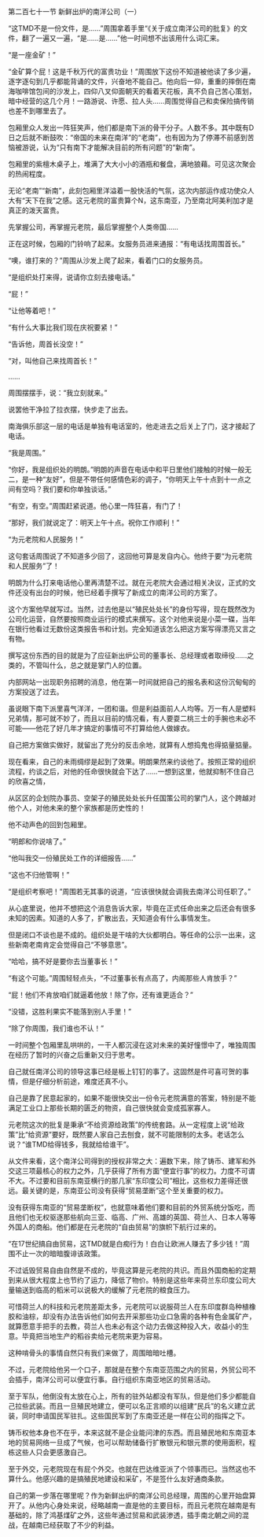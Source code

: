 

第二百七十一节 新鲜出炉的南洋公司（一）

“这TMD不是一份文件，是……”周围拿着手里“《关于成立南洋公司的批复》的文件，翻了一遍又一遍，“是……是……”他一时间想不出该用什么词汇来。

“是一座金矿！”

“金矿算个屁！这是千秋万代的富贵功业！”周围放下这份不知道被他读了多少遍，逐字逐句到几乎都能背诵的文件，兴奋地不能自己。他向后一仰，重重的摔倒在南海咖啡馆包间的沙发上，四仰八叉仰面朝天的看着天花板，真不负自己苦心策划，暗中经营的这几个月！一路游说、许愿、拉人头……周围觉得自己和卖保险搞传销也差不到哪里去了。

包厢里众人发出一阵狂笑声，他们都是南下派的骨干分子。人数不多。其中既有D日之后就不断鼓吹：“帝国的未来在南洋”的“老南”，也有因为为了停滞不前感到苦恼被游说，认为“只有南下才能解决目前的所有问题”的“新南”。

包厢里的紫檀木桌子上，堆满了大大小小的酒瓶和餐盘，满地狼藉。可见这次聚会的热闹程度。

无论“老南”“新南”，此刻包厢里洋溢着一股快活的气氛，这次内部运作成功使众人大有“天下在我”之感。这元老院的富贵算个N，这东南亚，乃至南北阿美利加才是真正的泼天富贵。

先掌握公司，再掌握元老院，最后掌握整个人类帝国……

正在这时候，包厢的门铃响了起来。女服务员进来通报：“有电话找周围首长。”

“噢，谁打来的？”周围从沙发上爬了起来，看着门口的女服务员。

“是组织处打来得，说请你立刻去接电话。”

“屁！”

“让他等着吧！”

“有什么大事比我们现在庆祝要紧！”

“告诉他，周首长没空！”

“对，叫他自己来找周首长！”

……

周围摆摆手，说：“我立刻就来。”

说罢他干净拉了拉衣摆，快步走了出去。

南海俱乐部这一层的电话是单独有电话室的，他走进去之后关上了门，这才接起了电话。

“我是周围。”

“你好，我是组织处的明朗。”明朗的声音在电话中和平日里他们接触的时候一般无二，是一种“友好”，但是不带任何感情色彩的调子，“你明天上午十点到十一点之间有空吗？我们要和你单独谈话。”

“有空，有空。”周围赶紧说道。他心里一阵狂喜，有门了！

“那好，我们就说定了：明天上午十点。祝你工作顺利！”

“为元老院和人民服务！”

这句套话周围说了不知道多少回了，这回他可算是发自内心。他终于要“为元老院和人民服务”了！

明朗为什么打来电话他心里再清楚不过。就在元老院大会通过相关决议，正式的文件还没有出台的时候，他已经着手撰写了新成立的南洋公司的方案了。

这个方案他早就写过。当然，过去他是以“殖民处处长”的身份写得，现在既然改为公司化运营，自然要按照商业运行的模式来撰写。这个对他来说是小菜一碟，当年在银行他看过无数份这类报告书和计划。完全知道该怎么把这方案写得漂亮又言之有物。

撰写这份东西的目的就是为了应征新出炉公司的董事长、总经理或者取缔役……之类的，不管叫什么，总之就是掌门人的位置。

内部网站一出现职务招聘的消息，他在第一时间就把自己的报名表和这份沉甸甸的方案投送了过去。

虽说眼下南下派里喜气洋洋，一团和谐。但是利益面前人人均等。万一有人是塑料兄弟情，那可就不妙了，而且以目前的情况看，有人要耍二桃三士的手腕也未必不可能――他花了好几年才搞定的事情可不打算给他人做嫁衣。

自己把方案做实做好，就留出了充分的反击余地，就算有人想捣鬼也得掂量掂量。

现在看来，自己的未雨绸缪是起到了效果。明朗果然来约谈他了。按照正常的组织流程，约谈之后，对他的任命很快就会下达了……一想到这里，他就抑制不住自己的欣喜之情，

从区区的企划院办事员、空架子的殖民处处长升任国策公司的掌门人，这个跨越对他个人，对他未来的整个家族都是历史性的！

他不动声色的回到包厢里。

“明郎和你说啥了。”

“他叫我交一份殖民处工作的详细报告……”

“这也不归他管啊！”

“是组织考察吧！”周围若无其事的说道，“应该很快就会调我去南洋公司任职了。”

从心底里说，他并不想把这个消息告诉大家，毕竟在正式任命出来之后还会有很多未知的因素。知道的人多了，扩散出去，天知道会有什么事情发生。

但是闭口不谈也是不成的。组织处是干啥的大伙都明白。等任命的公示一出来，这些新南老南肯定会觉得自己“不够意思”。

“哈哈，搞不好是要你去当董事长！”

“有这个可能。”周围轻轻点头，“不过董事长有点高了，内阁那些人肯放手？”

“屁！他们不肯放咱们就逼着他放！除了你，还有谁更适合？”

“没错，这胜利果实不能落到别人手里！”

“除了你周围，我们谁也不认！”

一时间整个包厢里乱哄哄的，一干人都沉浸在这对未来的美好憧憬中了，唯独周围在经历了暂时的兴奋之后重新又归于思考。

自己就任南洋公司的领导这事已经是板上钉钉的事了。这固然是件可喜可贺的事情，但是仔细分析前途，难度还真不小。

自己是靠了民意起家的，如果不能很快交出一份令元老院满意的答案，特别是不能满足工业口上那些长期的匮乏的物资，自己很快就会变成孤家寡人。

元老院这次的批复是秉承“不给资源给政策”的传统套路。从一定程度上说“给政策”比“给资源”要好，既然要人家自己去刨食，就不可能限制的太多。老话怎么说？“谁TMD给得钱多，我就给给谁干”。

从文件来看，这个南洋公司得到的授权非常之大：遍数下来，除了铸币、建军和外交这三项最核心的权力之外，几乎获得了所有方面“便宜行事”的权力。力度不可谓不大。不过要和目前东南亚横行的那几家“东印度公司”相比，这些权力差得还很远。最关键的是，东南亚公司没有获得“贸易垄断”这个至关重要的权力。

没有获得东南亚的“贸易垄断权”，也就意味着他们要和目前的外贸系统分饭吃，而且他们也无权驱逐那些航向三亚、临高、广州、高雄的英国、荷兰人、日本人等等外国人的商船。他们都是在元老院的“自由贸易”的旗帜下航行过来的。

“在17世纪搞自由贸易，这TMD就是白痴行为！白白让欧洲人赚去了多少钱！”周围不止一次的暗暗腹诽该政策。

不过诋毁贸易自由自然是不成的，毕竟这算是元老院的共识。而且外国商船的定期到来从很大程度上也节约了运力，降低了物价。特别是这些年来荷兰东印度公司大量输送到临高的稻米可以说极大的缓解了元老院的粮食压力。

可惜荷兰人的科技和元老院差距太多，元老院可以说服荷兰人在东印度群岛种植橡胶和油棕，却没有办法告诉他们如何去开采那些功业口急需的各种有色金属矿产，就算愿意手把手的去教，荷兰人也未必有这个动力去做这种投入大，收益小的生意。毕竟把当地生产的稻谷卖给元老院来更为容易。

这种啃骨头的事情自然只有我们来做了，周围暗暗吐槽。

不过，元老院给他另一个口子，那就是在整个东南亚范围之内的贸易，外贸公司不会插手，南洋公司可以便宜行事。自行组织东南亚地区的贸易活动。

至于军队，他倒没有太放在心上，所有的驻外站都没有军队，但是他们多少都能自己拉些武装。而且一旦殖民地建立，便可以名正言顺的以组建“民兵”的名义建立武装，同时申请国民军驻扎。这些国民军到了东南亚还是一样在公司的指挥之下。

铸币权他本身也不在乎，本来这就不是企业能问津的东西。而且殖民地和东南亚本地的贸易网络一旦成了气候，也可以帮助储备行扩散银元和银元票的使用面积，程栋这些人只会更感激自己。

至于外交，元老院现在有屁个外交。也就在巴达维亚派了个领事而已。当然这也不算什么。他感兴趣的是搞殖民地建设和采矿，不是签什么友好通商条款。

自己的第一步落在哪里呢？作为新鲜出炉的南洋公司总经理，周围的心里开始盘算开了。从他内心身处来说，经略越南一直是他的主要目标，而且元老院在越南是有基础的，除了鸿基煤矿之外，这些年通过贸易和武装渗透，插手南北朝之间的混战，在越南已经获取了不少的利益。

